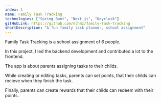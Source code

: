 ```yaml
---
index: 1
name: Family Task Tracking
technologies: ["Spring Boot", "Next.js", "Keycloak"]
gitHubLink: https://github.com/mlhmz/family-task-tracking
shortDescription: "A fun family task planner, school assignment"
---
```


Family Task Tracking is a school assignment of 6 people.  

In this project, I led the backend development and contributed a lot to the frontend.  

The app is about parents assigning tasks to their childs.  

While creating or editing tasks, parents can set points, that their childs can recieve when they finish
the task.  

Finally, parents can create rewards that their childs can redeem with their points.  